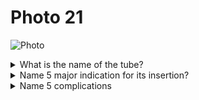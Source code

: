 # Photo 21

![Photo](/surgery/photo/21.jpeg)

<details>
<summary>What is the name of the tube?</summary>

Tracheostomy tube

</details>

<details>
<summary>Name 5 major indication for its insertion?</summary>

1. Respiratory obstruction
1. Respiratory depression
1. Retained secretions
1. Reduction of dead space
1. As a part of radical surgery

</details>

<details>
<summary>Name 5 complications</summary>

1. Respiratory tract infection
1. Haemorrhage
1. Tube displacement
1. Tracheal stenosis
1. Tube blockage

</details>
